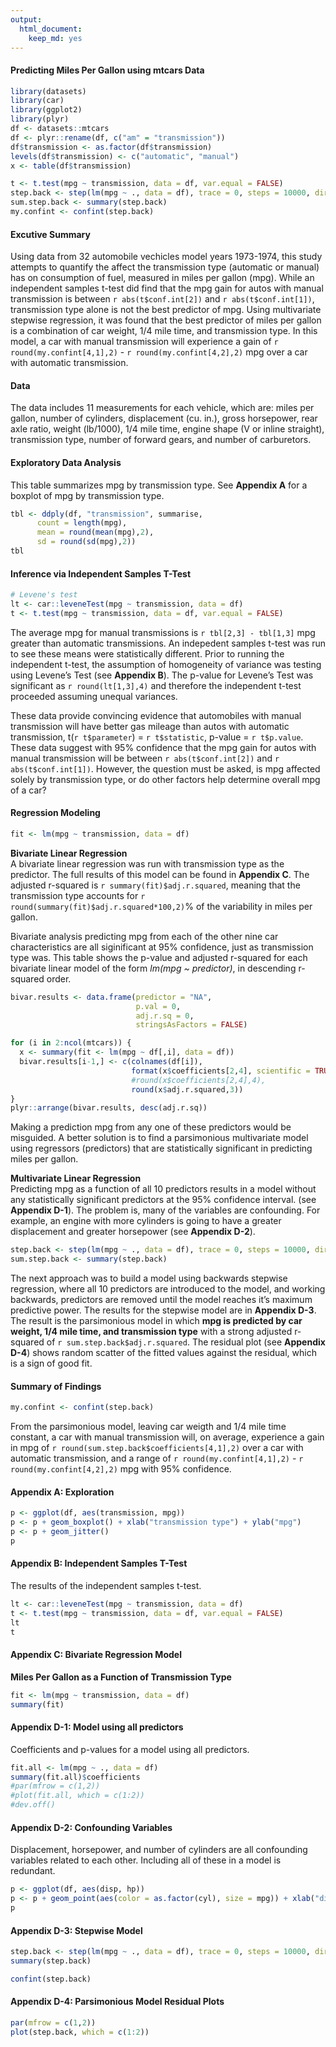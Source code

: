 ```yaml
---
output:
  html_document:
    keep_md: yes
---
```

#### Predicting Miles Per Gallon using mtcars Data  
```r
library(datasets)
library(car)
library(ggplot2)
library(plyr)
df <- datasets::mtcars
df <- plyr::rename(df, c("am" = "transmission"))
df$transmission <- as.factor(df$transmission)
levels(df$transmission) <- c("automatic", "manual")
x <- table(df$transmission)
```

```r
t <- t.test(mpg ~ transmission, data = df, var.equal = FALSE)
step.back <- step(lm(mpg ~ ., data = df), trace = 0, steps = 10000, direction = "backward")
sum.step.back <- summary(step.back)
my.confint <- confint(step.back)
```

#### Excutive Summary  
Using data from 32 automobile vechicles model years 1973-1974, this study attempts to quantify the affect the transmission type (automatic or manual) has on consumption of fuel, measured in miles per gallon (mpg). While an independent samples t-test did find that the mpg gain for autos with manual transmission is between `r abs(t$conf.int[2])` and `r abs(t$conf.int[1])`, transmission type alone is not the best predictor of mpg.  Using multivariate stepwise regression, it was found that the best predictor of miles per gallon is a combination of car weight, 1/4 mile time, and transmission type. In this model, a car with manual transmission  will experience a gain of `r round(my.confint[4,1],2)` - `r round(my.confint[4,2],2)` mpg over a car with automatic transmission.  

#### Data  
The data includes 11 measurements for each vehicle, which are: miles per gallon, number of cylinders, displacement (cu. in.), gross horsepower, rear axle ratio, weight (lb/1000), 1/4 mile time, engine shape (V or inline straight), transmission type, number of forward gears, and number of carburetors.

#### Exploratory Data Analysis
This table summarizes mpg by transmission type. See **Appendix A** for a boxplot of mpg by transmission type.  

```r
tbl <- ddply(df, "transmission", summarise, 
      count = length(mpg),
      mean = round(mean(mpg),2),
      sd = round(sd(mpg),2))
tbl
```

#### Inference via Independent Samples T-Test  
```r
# Levene's test
lt <- car::leveneTest(mpg ~ transmission, data = df)
t <- t.test(mpg ~ transmission, data = df, var.equal = FALSE)
```
The average mpg for manual transmissions is `r tbl[2,3] - tbl[1,3]` mpg greater than automatic transmissions. An indepedent samples t-test was run to see these means were statistically different. Prior to running the independent t-test, the assumption of homogeneity of variance was testing using Levene's Test (see **Appendix B**). The p-value for Levene's Test was significant as `r round(lt[1,3],4)` and therefore the independent t-test proceeded assuming unequal variances.  

These data provide convincing evidence that automobiles with manual transmission will have better gas mileage than autos with automatic transmission, t(`r t$parameter`) = `r t$statistic`, p-value = `r t$p.value`.   These data suggest with 95% confidence that the mpg gain for autos with manual transmission will be between  `r abs(t$conf.int[2])` and `r abs(t$conf.int[1])`. However, the question must be asked, is mpg affected solely by transmission type, or do other factors help determine overall mpg of a car?

#### Regression Modeling  
```r
fit <- lm(mpg ~ transmission, data = df)
```
**Bivariate Linear Regression**  
A bivariate linear regression was run with transmission type as the predictor. The full results of this model can be found in **Appendix C**. The adjusted r-squared is `r summary(fit)$adj.r.squared`, meaning that the transmission type accounts for `r round(summary(fit)$adj.r.squared*100,2)`% of the variability in miles per gallon. 

Bivariate analysis predicting mpg from each of the other nine car characteristics are all siginificant at 95% confidence, just as transmission type was. This table shows the p-value and adjusted r-squared for each bivariate linear model of the form *lm(mpg ~ predictor)*, in descending r-squared order.    

```r
bivar.results <- data.frame(predictor = "NA",
                            p.val = 0,
                            adj.r.sq = 0,
                            stringsAsFactors = FALSE)

for (i in 2:ncol(mtcars)) {
  x <- summary(fit <- lm(mpg ~ df[,i], data = df))
  bivar.results[i-1,] <- c(colnames(df[i]),
                           format(x$coefficients[2,4], scientific = TRUE),
                           #round(x$coefficients[2,4],4),
                           round(x$adj.r.squared,3))
}
plyr::arrange(bivar.results, desc(adj.r.sq))
```
Making a prediction mpg from any one of these predictors would be misguided. A better solution is to find a parsimonious multivariate model using regressors (predictors) that are statistically significant in predicting miles per gallon. 

**Multivariate Linear Regression**  
Predicting mpg as a function of all 10 predictors results in a model without any statistically significant predictors at the 95% confidence interval. (see **Appendix D-1**). The problem is, many of the variables are confounding. For example, an engine with more cylinders is going to have a greater displacement and greater horsepower (see **Appendix D-2**). 
```r
step.back <- step(lm(mpg ~ ., data = df), trace = 0, steps = 10000, direction = "backward")
sum.step.back <- summary(step.back)
```
The next approach was to build a model using backwards stepwise regression, where all 10 predictors are introduced to the model, and working backwards, predictors are removed until the model reaches it's maximum predictive power. The results for the stepwise model are in **Appendix D-3**. The result is the parsimonious model in which **mpg is predicted by car weight, 1/4 mile time, and transmission type** with a strong adjusted r-squared of `r sum.step.back$adj.r.squared`. The residual plot (see **Appendix D-4**) shows random scatter of the fitted values against the residual, which is a sign of good fit.  

#### Summary of Findings  
```r
my.confint <- confint(step.back)
```

From the parsimonious model, leaving car weigth and 1/4 mile time constant, a car with manual transmission will, on average, experience a gain in mpg of `r round(sum.step.back$coefficients[4,1],2)` over a car with automatic transmission, and a range of `r round(my.confint[4,1],2)` - `r round(my.confint[4,2],2)` mpg with 95% confidence.  

#### Appendix A: Exploration  

```r
p <- ggplot(df, aes(transmission, mpg))
p <- p + geom_boxplot() + xlab("transmission type") + ylab("mpg")
p <- p + geom_jitter()
p
```

#### Appendix B: Independent Samples T-Test 
The results of the independent samples t-test.  
```r
lt <- car::leveneTest(mpg ~ transmission, data = df)
t <- t.test(mpg ~ transmission, data = df, var.equal = FALSE)
lt
t
```

#### Appendix C: Bivariate Regression Model  
**Miles Per Gallon as a Function of Transmission Type**    
```r
fit <- lm(mpg ~ transmission, data = df)
summary(fit)
```

#### Appendix D-1: Model using all predictors
Coefficients and p-values for a model using all predictors.
```r
fit.all <- lm(mpg ~ ., data = df)
summary(fit.all)$coefficients
#par(mfrow = c(1,2))
#plot(fit.all, which = c(1:2))
#dev.off()
```
#### Appendix D-2: Confounding Variables
Displacement, horsepower, and number of cylinders are all confounding variables related to each other. Including all of these in a model is redundant.  

```r
p <- ggplot(df, aes(disp, hp))
p <- p + geom_point(aes(color = as.factor(cyl), size = mpg)) + xlab("displacement") + ylab("horsepower")
p
```

#### Appendix D-3: Stepwise Model
```r
step.back <- step(lm(mpg ~ ., data = df), trace = 0, steps = 10000, direction = "backward")
summary(step.back)
```
```r
confint(step.back)
```

#### Appendix D-4: Parsimonious Model Residual Plots
```r
par(mfrow = c(1,2))
plot(step.back, which = c(1:2))
```

